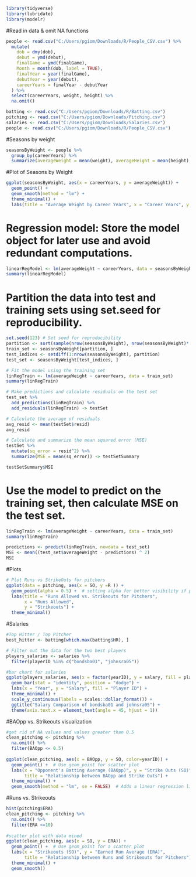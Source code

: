 
```{r}
library(tidyverse)
library(lubridate)
library(modelr)
```

#Read in data & omit NA functions
```{r}
people <- read.csv("C:/Users/pgiom/Downloads/R/People_CSV.csv") %>%
  mutate(
    dob = dmy(dob),
    debut = ymd(debut),
    finalGame = ymd(finalGame),
    Month = month(dob, label = TRUE),
    finalYear = year(finalGame),
    debutYear = year(debut),
    careerYears = finalYear - debutYear
  ) %>%
  select(careerYears, weight, height) %>%
  na.omit()

batting <- read.csv("C:/Users/pgiom/Downloads/R/Batting.csv")
pitching <- read.csv("C:/Users/pgiom/Downloads/Pitching.csv")
salaries <- read.csv("C:/Users/pgiom/Downloads/Salaries.csv")
people <- read.csv("C:/Users/pgiom/Downloads/R/People_CSV.csv")
```

#Seasons by weight

```{r}
seasonsByWeight <- people %>%
  group_by(careerYears) %>%
  summarize(averageWeight = mean(weight), averageHeight = mean(height), .groups = "drop")
```

#Plot of Seasons by Weight
```{r}
ggplot(seasonsByWeight, aes(x = careerYears, y = averageWeight)) +
  geom_point() +
  geom_smooth(method = "lm") +
  theme_minimal() +
  labs(title = "Average Weight by Career Years", x = "Career Years", y = "Average Weight")
```


# Regression model: Store the model object for later use and avoid redundant computations.
```{r}
linearRegModel <- lm(averageWeight ~ careerYears, data = seasonsByWeight)
summary(linearRegModel)
```


# Partition the data into test and training sets using set.seed for reproducibility.
```{r}
set.seed(123) # Set seed for reproducibility
partition <- sort(sample(nrow(seasonsByWeight), nrow(seasonsByWeight)*.8))
train_set <- seasonsByWeight[partition, ]
test_indices <- setdiff(1:nrow(seasonsByWeight), partition)
test_set <- seasonsByWeight[test_indices, ]

# Fit the model using the training set
linRegTrain <- lm(averageWeight ~ careerYears, data = train_set)
summary(linRegTrain)

# Make predictions and calculate residuals on the test set
test_set %>%
  add_predictions(linRegTrain) %>%
  add_residuals(linRegTrain) -> testSet

# Calculate the average of residuals
avg_resid <- mean(testSet$resid)
avg_resid

# Calculate and summarize the mean squared error (MSE)
testSet %>%
  mutate(sq_error = resid^2) %>%
  summarize(MSE = mean(sq_error)) -> testSetSummary

testSetSummary$MSE


```


# Use the model to predict on the training set, then calculate MSE on the test set.
```{r}
linRegTrain <- lm(averageWeight ~ careerYears, data = train_set)
summary(linRegTrain)

predictions <- predict(linRegTrain, newdata = test_set)
MSE <- mean((test_set$averageWeight - predictions) ^ 2)
MSE
```
#Plots
```{r}
# Plot Runs vs StrikeOuts for pitchers
ggplot(data = pitching, aes(x = SO, y =R )) +
  geom_point(alpha = 0.5) +  # setting alpha for better visibility if points overlap
  labs(title = "Runs Allowed vs. Strikeouts for Pitchers",
       x = "Runs Allowed",
       y = "Strikeouts") +
  theme_minimal()
```
#Salaries
```{r}
#Top Hitter / Top Pitcher
best_hitter <- batting[which.max(batting$HR), ]

# Filter out the data for the two best players
players_salaries <- salaries %>%
  filter(playerID %in% c("bondsba01", "johnsra05"))

#bar chart for salaries
ggplot(players_salaries, aes(x = factor(yearID), y = salary, fill = playerID)) +
  geom_bar(stat = "identity", position = "dodge") +
  labs(x = "Year", y = "Salary", fill = "Player ID") +
  theme_minimal() +
  scale_y_continuous(labels = scales::dollar_format()) +
  ggtitle("Salary Comparison of bondsba01 and johnsra05") +
  theme(axis.text.x = element_text(angle = 45, hjust = 1))

```

#BAOpp vs. Strikeouts visualization
```{r}
#get rid of NA values and values greater than 0.5
clean_pitching <- pitching %>%
  na.omit() %>%
  filter(BAOpp <= 0.5) 
  
ggplot(clean_pitching, aes(x = BAOpp, y = SO, color=yearID)) +
  geom_point() +  # Use geom_point for scatter plot
  labs(x = "Opponent's Batting Average (BAOpp)", y = "Strike Outs (SO)",
       title = "Relationship between BAOpp and Strike Outs") +
  theme_minimal() +
  geom_smooth(method = "lm", se = FALSE)  # Adds a linear regression line without confidence interval
```
#Runs vs. Strikeouts
```{r}
hist(pitching$ERA)
clean_pitching <- pitching %>%
  na.omit() %>%
  filter(ERA <=10)
  
#scatter plot with data mined 
ggplot(clean_pitching, aes(x = SO, y = ERA)) +
  geom_point() +  # Use geom_point for a scatter plot
  labs(x = "Strikeouts (SO)", y = "Earned Run Average (ERA)",
       title = "Relationship between Runs and Strikeouts for Pitchers") +
  theme_minimal() +
  geom_smooth()  
```

